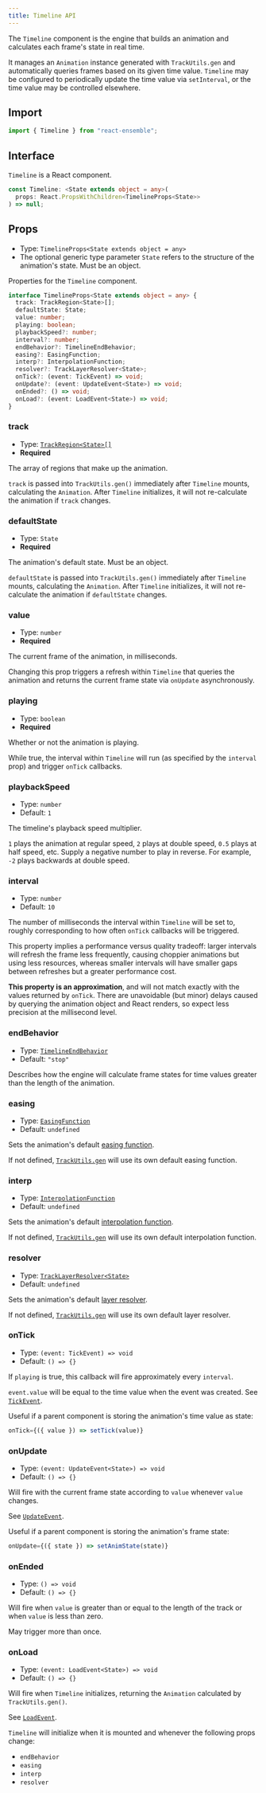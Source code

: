 ```yaml
---
title: Timeline API
---
```


The `Timeline` component is the engine that builds an animation and calculates each frame's state in real time.

It manages an `Animation` instance generated with `TrackUtils.gen` and automatically queries frames based on its given time value.
`Timeline` may be configured to periodically update the time value via `setInterval`, or the time value may be controlled elsewhere.

## Import

```js
import { Timeline } from "react-ensemble";
```

## Interface

`Timeline` is a React component.

```ts
const Timeline: <State extends object = any>(
  props: React.PropsWithChildren<TimelineProps<State>>
) => null;
```

## Props

- Type: `TimelineProps<State extends object = any>`
- The optional generic type parameter `State` refers to the structure of the animation's state. Must be an object.

Properties for the `Timeline` component.

```ts
interface TimelineProps<State extends object = any> {
  track: TrackRegion<State>[];
  defaultState: State;
  value: number;
  playing: boolean;
  playbackSpeed?: number;
  interval?: number;
  endBehavior?: TimelineEndBehavior;
  easing?: EasingFunction;
  interp?: InterpolationFunction;
  resolver?: TrackLayerResolver<State>;
  onTick?: (event: TickEvent) => void;
  onUpdate?: (event: UpdateEvent<State>) => void;
  onEnded?: () => void;
  onLoad?: (event: LoadEvent<State>) => void;
}
```

### track

- Type: [`TrackRegion<State>[]`](/docs/api/types#trackregion)
- **Required**

The array of regions that make up the animation.

`track` is passed into `TrackUtils.gen()` immediately after `Timeline` mounts, calculating the `Animation`.
After `Timeline` initializes, it will not re-calculate the animation if `track` changes.

### defaultState

- Type: `State`
- **Required**

The animation's default state. Must be an object.

`defaultState` is passed into `TrackUtils.gen()` immediately after `Timeline` mounts, calculating the `Animation`.
After `Timeline` initializes, it will not re-calculate the animation if `defaultState` changes.

### value

- Type: `number`
- **Required**

The current frame of the animation, in milliseconds.

Changing this prop triggers a refresh within `Timeline` that queries the animation and returns the current frame state via `onUpdate` asynchronously.

### playing

- Type: `boolean`
- **Required**

Whether or not the animation is playing.

While true, the interval within `Timeline` will run (as specified by the `interval` prop) and trigger `onTick` callbacks.

### playbackSpeed

- Type: `number`
- Default: `1`

The timeline's playback speed multiplier.

`1` plays the animation at regular speed, `2` plays at double speed, `0.5` plays at half speed, etc.
Supply a negative number to play in reverse. For example, `-2` plays backwards at double speed.

### interval

- Type: `number`
- Default: `10`

The number of milliseconds the interval within `Timeline` will be set to, roughly corresponding to how often `onTick` callbacks will be triggered.

This property implies a performance versus quality tradeoff: larger intervals will refresh the frame less frequently,
causing choppier animations but using less resources, whereas smaller intervals will have smaller gaps between refreshes but a greater performance cost.

**This property is an approximation**, and will not match exactly with the values returned by `onTick`.
There are unavoidable (but minor) delays caused by querying the animation object and React renders, so expect less precision at the millisecond level.

### endBehavior

- Type: [`TimelineEndBehavior`](/docs/api/types#timelineendbehavior)
- Default: `"stop"`

Describes how the engine will calculate frame states for time values greater than the length of the animation.

### easing

- Type: [`EasingFunction`](/docs/api/types#easingfunction)
- Default: `undefined`

Sets the animation's default [easing function](/docs/guides/easing-and-interpolating#easing).

If not defined, [`TrackUtils.gen`](/docs/api/trackutils#gen) will use its own default easing function.

### interp

- Type: [`InterpolationFunction`](/docs/api/types#interpolationfunction)
- Default: `undefined`

Sets the animation's default [interpolation function](/docs/guides/easing-and-interpolating#interpolating).

If not defined, [`TrackUtils.gen`](/docs/api/trackutils#gen) will use its own default interpolation function.

### resolver

- Type: [`TrackLayerResolver<State>`](/docs/api/types#tracklayerresolver)
- Default: `undefined`

Sets the animation's default [layer resolver](/docs/guides/layers#layer-resolution).

If not defined, [`TrackUtils.gen`](/docs/api/trackutils#gen) will use its own default layer resolver.

### onTick

- Type: `(event: TickEvent) => void`
- Default: `() => {}`

If `playing` is true, this callback will fire approximately every `interval`.

`event.value` will be equal to the time value when the event was created.
See [`TickEvent`](/docs/api/types#tickevent).

Useful if a parent component is storing the animation's time value as state:

```jsx
onTick={({ value }) => setTick(value)}
```

### onUpdate

- Type: `(event: UpdateEvent<State>) => void`
- Default: `() => {}`

Will fire with the current frame state according to `value` whenever `value` changes.

See [`UpdateEvent`](/docs/api/types#updateevent).

Useful if a parent component is storing the animation's frame state:

```jsx
onUpdate={({ state }) => setAnimState(state)}
```

### onEnded

- Type: `() => void`
- Default: `() => {}`

Will fire when `value` is greater than or equal to the length of the track or when `value` is less than zero.

May trigger more than once.

### onLoad

- Type: `(event: LoadEvent<State>) => void`
- Default: `() => {}`

Will fire when `Timeline` initializes, returning the `Animation` calculated by `TrackUtils.gen()`.

See [`LoadEvent`](/docs/api/types#loadevent).

`Timeline` will initialize when it is mounted and whenever the following props change:

- `endBehavior`
- `easing`
- `interp`
- `resolver`
